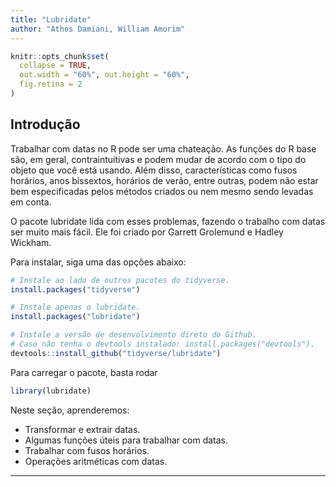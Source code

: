 ```yaml
---
title: "Lubridate"
author: "Athos Damiani, William Amorim"
---
```


```r
knitr::opts_chunk$set(
  collapse = TRUE, 
  out.width = "60%", out.height = "60%",
  fig.retina = 2
)
```

## Introdução

Trabalhar com datas no R pode ser uma chateação. As funções do R base são, em geral, contraintuitivas e podem mudar de acordo com o tipo do objeto que você está usando. Além disso, características como fusos horários, anos bissextos, horários de verão, entre outras, podem não estar bem especificadas pelos métodos criados ou nem mesmo sendo levadas em conta.

O pacote lubridate lida com esses problemas, fazendo o trabalho com datas ser muito mais fácil. Ele foi criado por Garrett Grolemund e Hadley Wickham.

Para instalar, siga uma das opções abaixo:

```r
# Instale ao lado de outros pacotes do tidyverse.
install.packages("tidyverse")

# Instale apenas o lubridate.
install.packages("lubridate")

# Instale a versão de desenvolvimento direto do Github.
# Caso não tenha o devtools instalado: install.packages("devtools").
devtools::install_github("tidyverse/lubridate")
```

Para carregar o pacote, basta rodar

```r
library(lubridate)
```

Neste seção, aprenderemos:

- Transformar e extrair datas.
- Algumas funções úteis para trabalhar com datas.
- Trabalhar com fusos horários.
- Operações aritméticas com datas.

--------------------------------------------------------------------------------
